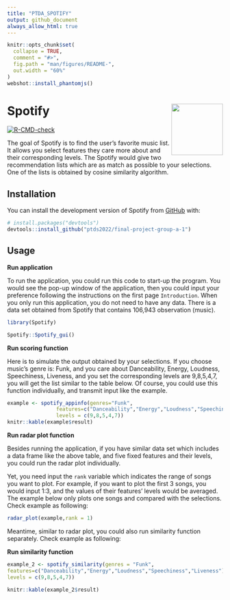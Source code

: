 ```yaml
---
title: "PTDA_SPOTIFY"
output: github_document
always_allow_html: true
---
```



```r
knitr::opts_chunk$set(
  collapse = TRUE,
  comment = "#>",
  fig.path = "man/figures/README-",
  out.width = "60%"
)
webshot::install_phantomjs()
```

# Spotify <img src="man/figures/logo.png" align="right" width="120" />

<!-- badges: start -->
[![R-CMD-check](https://github.com/yt0726/ptds_final_project/actions/workflows/R-CMD-check.yaml/badge.svg)](https://github.com/yt0726/ptds_final_project/actions/workflows/R-CMD-check.yaml)
<!-- badges: end -->

The goal of Spotify is to find the user’s favorite music list. It allows you select features they care more about and their corresponding levels. The Spotify would give two recommendation lists which are as match as possible to your selections. One of the lists is obtained by cosine similarity algorithm.     

## Installation

You can install the development version of Spotify from [GitHub](https://github.com/) with:

``` r
# install.packages("devtools")
devtools::install_github("ptds2022/final-project-group-a-1")
```

## Usage   

**Run application**

To run the application, you could run this code to start-up the program. You would see the pop-up window of the application, then you could input your preference following the instructions on the first page `Introduction`. When you only run this application, you do not need to have any data. There is a data set obtained from Spotify that contains 106,943 observation (music).           

```r
library(Spotify)
```

```r
Spotify::Spotify_gui()
```

**Run scoring function**   

Here is to simulate the output obtained by your selections. If you choose music's genre is: Funk, and you care about Danceability, Energy, Loudness, Speechiness, Liveness, and you set the corresponding levels are 9,8,5,4,7, you will get the list similar to the table below. Of course, you could use this function individually, and transmit input like the example.      

```r
example <- spotify_appinfo(genres="Funk",
                features=c("Danceability","Energy","Loudness","Speechiness","Liveness"),
                levels = c(9,8,5,4,7))
knitr::kable(example$result)
```

**Run radar plot function**   

Besides running the application, if you have similar data set which includes a data frame like the above table, and five fixed features and their levels, you could run the radar plot individually.    

Yet, you need input the `rank` variable which indicates the range of songs you want to plot. For example, if you want to plot the first 3 songs, you would input 1:3, and the values of their features' levels would be averaged. The example below only plots one songs and compared with the selections. Check example as following:        


```r
radar_plot(example,rank = 1)
```

Meantime, similar to radar plot, you could also run similarity function separately. Check example as following:         

**Run similarity function**     
```r
example_2 <- spotify_similarity(genres = "Funk",
features=c("Danceability","Energy","Loudness","Speechiness","Liveness"),
levels = c(9,8,5,4,7))

knitr::kable(example_2$result)
```
